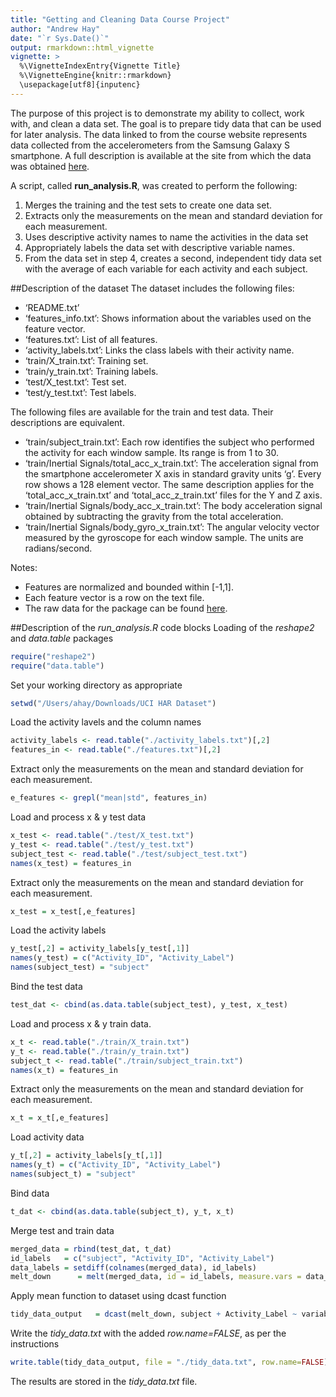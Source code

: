 ```yaml
---
title: "Getting and Cleaning Data Course Project"
author: "Andrew Hay"
date: "`r Sys.Date()`"
output: rmarkdown::html_vignette
vignette: >
  %\VignetteIndexEntry{Vignette Title}
  %\VignetteEngine{knitr::rmarkdown}
  \usepackage[utf8]{inputenc}
---
```


The purpose of this project is to demonstrate my ability to collect, work with, and clean a data set. The goal is to prepare tidy data that can be used for later analysis. The data linked to from the course website represents data collected from the accelerometers from the Samsung Galaxy S smartphone. A full description is available at the site from which the data was obtained [here](http://archive.ics.uci.edu/ml/datasets/Human+Activity+Recognition+Using+Smartphones).

A script, called **run_analysis.R**, was created to perform the following:

1. Merges the training and the test sets to create one data set.
2. Extracts only the measurements on the mean and standard deviation for each measurement. 
3. Uses descriptive activity names to name the activities in the data set
4. Appropriately labels the data set with descriptive variable names. 
5. From the data set in step 4, creates a second, independent tidy data set with the average of each variable for each activity and each subject.

##Description of the dataset
The dataset includes the following files:

- 'README.txt'
- 'features_info.txt': Shows information about the variables used on the feature vector.
- 'features.txt': List of all features.
- 'activity_labels.txt': Links the class labels with their activity name.
- 'train/X_train.txt': Training set.
- 'train/y_train.txt': Training labels.
- 'test/X_test.txt': Test set.
- 'test/y_test.txt': Test labels.

The following files are available for the train and test data. Their descriptions are equivalent. 

- 'train/subject_train.txt': Each row identifies the subject who performed the activity for each window sample. Its range is from 1 to 30. 
- 'train/Inertial Signals/total_acc_x_train.txt': The acceleration signal from the smartphone accelerometer X axis in standard gravity units 'g'. Every row shows a 128 element vector. The same description applies for the 'total_acc_x_train.txt' and 'total_acc_z_train.txt' files for the Y and Z axis. 
- 'train/Inertial Signals/body_acc_x_train.txt': The body acceleration signal obtained by subtracting the gravity from the total acceleration. 
- 'train/Inertial Signals/body_gyro_x_train.txt': The angular velocity vector measured by the gyroscope for each window sample. The units are radians/second. 

Notes: 

- Features are normalized and bounded within [-1,1].
- Each feature vector is a row on the text file.
- The raw data for the package can be found [here](https://d396qusza40orc.cloudfront.net/getdata%2Fprojectfiles%2FUCI%20HAR%20Dataset.zip).

##Description of the *run_analysis.R* code blocks
Loading of the *reshape2* and *data.table* packages
```r
require("reshape2")
require("data.table")
```
Set your working directory as appropriate
```r
setwd("/Users/ahay/Downloads/UCI HAR Dataset")
```

Load the activity lavels and the column names
```r
activity_labels <- read.table("./activity_labels.txt")[,2]
features_in <- read.table("./features.txt")[,2]
```

Extract only the measurements on the mean and standard deviation for each measurement.
```r
e_features <- grepl("mean|std", features_in)
```

Load and process x & y test data
```r
x_test <- read.table("./test/X_test.txt")
y_test <- read.table("./test/y_test.txt")
subject_test <- read.table("./test/subject_test.txt")
names(x_test) = features_in
```

Extract only the measurements on the mean and standard deviation for each measurement.
```r
x_test = x_test[,e_features]
```

Load the activity labels
```r
y_test[,2] = activity_labels[y_test[,1]]
names(y_test) = c("Activity_ID", "Activity_Label")
names(subject_test) = "subject"
```

Bind the test data
```r
test_dat <- cbind(as.data.table(subject_test), y_test, x_test)
```

Load and process x & y train data.
```r
x_t <- read.table("./train/X_train.txt")
y_t <- read.table("./train/y_train.txt")
subject_t <- read.table("./train/subject_train.txt")
names(x_t) = features_in
```

Extract only the measurements on the mean and standard deviation for each measurement.
```r
x_t = x_t[,e_features]
```

Load activity data
```r
y_t[,2] = activity_labels[y_t[,1]]
names(y_t) = c("Activity_ID", "Activity_Label")
names(subject_t) = "subject"
```

Bind data 
```r
t_dat <- cbind(as.data.table(subject_t), y_t, x_t)
```

Merge test and train data
```r
merged_data = rbind(test_dat, t_dat)
id_labels   = c("subject", "Activity_ID", "Activity_Label")
data_labels = setdiff(colnames(merged_data), id_labels)
melt_down      = melt(merged_data, id = id_labels, measure.vars = data_labels)
```

Apply mean function to dataset using dcast function
```r
tidy_data_output   = dcast(melt_down, subject + Activity_Label ~ variable, mean)
```

Write the *tidy_data.txt* with the added *row.name=FALSE*, as per the instructions
```r
write.table(tidy_data_output, file = "./tidy_data.txt", row.name=FALSE)
```

The results are stored in the *tidy_data.txt* file.